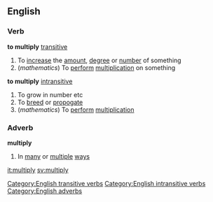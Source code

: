 ==English==
===Verb===
'''to multiply''' [[transitive]]
#To [[increase]] the [[amount]], [[degree]] or [[number]] of something
#(''mathematics'') To [[perform]] [[multiplication]] on something
'''to multiply''' [[intransitive]]
#To grow in number etc
#To [[breed]] or [[propogate]]
#(''mathematics'') To [[perform]] [[multiplication]]
===Adverb===
'''multiply'''
#In [[many]] or [[multiple]] [[ways]]
[[Category:English transitive verbs]]
[[Category:English intransitive verbs]]
[[Category:English adverbs]]

[[it:multiply]]
[[sv:multiply]]